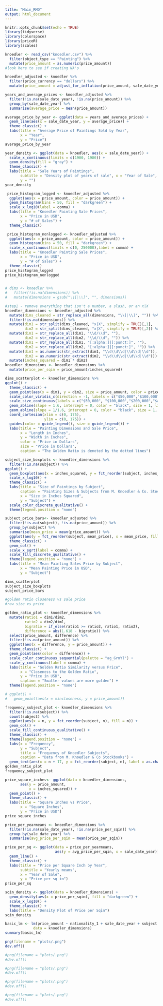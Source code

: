 ```yaml
---
title: "Main_RMD"
output: html_document
---
```


```r
knitr::opts_chunk$set(echo = TRUE)
library(tidyverse)
library(colorspace)
library(priceR)
library(scales)
```

```r
knoedler <- read_csv("knoedler.csv") %>%
  filter(object_type == "Painting") %>%
  mutate(price_amount = as.numeric(price_amount))
#look here to see if creating NA's
```

```r
knoedler_adjusted <- knoedler %>%
  filter(price_currency == "dollars") %>%
  mutate(price_amount = adjust_for_inflation(price_amount, sale_date_year, to_date = 2020, country = "US"))
```


```r
years_and_average_prices <- knoedler_adjusted %>%
  filter(!is.na(sale_date_year), !is.na(price_amount)) %>%
  group_by(sale_date_year) %>%
  summarise(average_price = mean(price_amount))

average_price_by_year <- ggplot(data = years_and_average_prices) +
  geom_line(aes(x = sale_date_year, y = average_price)) +
  theme_classic() +
  labs(title = "Average Price of Paintings Sold by Year",
       x = "Year",
       y = "Price")
average_price_by_year

year_density <- ggplot(data = knoedler, aes(x = sale_date_year)) +
  scale_x_continuous(limits = c(1900, 1980)) +
  geom_density(fill = "gray") +
  theme_classic() +
  labs(title = "Sale Years of Paintings",
       subtitle = "Density plot of years of sale", x = "Year of Sale",
       y = "")
year_density
```

```r
 price_histogram_logged <- knoedler_adjusted %>%
  ggplot(aes(x = price_amount, color = price_amount)) +
  geom_histogram(bins = 50, fill = "darkgreen") +
  scale_x_log10(label = comma) +
  labs(title = "Knoedler Painting Sale Prices",
       x = "Price in USD",
       y = "# of Sales") +
  theme_classic()

 price_histogram_nonlogged <- knoedler_adjusted %>%
  ggplot(aes(x = price_amount, color = price_amount)) +
  geom_histogram(bins = 50, fill = "darkgreen") +
  scale_x_continuous(limits = c(0, 250000),label = comma) +
  labs(title = "Knoedler Painting Sale Prices",
       x = "Price in USD",
       y = "# of Sales") +
  theme_classic()
price_histogram_logged
price_histogram_nonlogged
  
```



```r
# dims <- knoedler %>%
#   filter(!is.na(dimensions)) %>%
#   mutate(dimensions = gsub("\\[|\\]", "", dimensions)) 

#step1 - remove everything that isn't a number, a slash, or an x|X
knoedler_dimensions <- knoedler_adjusted %>%
  mutate(dims_cleaned = str_replace_all(dimensions, "\\[|\\]", "")) %>%
  filter(!is.na(dimensions)) %>%
  mutate(dim1 = str_split(dims_cleaned, "x|X", simplify = TRUE)[,1],
         dim2 = str_split(dims_cleaned, "x|X", simplify = TRUE)[,2]) %>%
  mutate(dim1 = str_replace_all(dim1, "\\d/\\d", ""),
         dim2 = str_replace_all(dim2, "\\d/\\d", "")) %>%
  mutate(dim1 = str_replace_all(dim1, "[:alpha:]|[:punct:]", ""),
         dim2 = str_replace_all(dim2, "[:alpha:]|[:punct:]", "")) %>%
  mutate(dim1 = as.numeric(str_extract(dim1, "\\d\\d\\d|\\d\\d|\\d")),
         dim2 = as.numeric(str_extract(dim2, "\\d\\d\\d|\\d\\d|\\d"))) %>%
  mutate(inches_squared = dim1 * dim2)
knoedler_dimensions <- knoedler_dimensions %>%
  mutate(price_per_sqin = price_amount/inches_squared)
```

```r
dims_scatterplot <- knoedler_dimensions %>%
ggplot() +
  theme_classic() +
  geom_point(aes(x = dim1, y = dim2, size = price_amount, color = price_amount), alpha = .5) +
  scale_color_viridis_c(direction = -1, labels = c("$50,000","$100,000","$200,000","$400,000","$600,000"), breaks = c(50000, 100000, 200000, 400000, 600000), begin = 0, end = 1) +
  scale_size_continuous(labels = c("$50,000", "$100,000","$200,000","$400,000","$600,000"), breaks = c(50000 ,100000, 200000, 400000, 600000)) +
  geom_abline(slope = 1.6, intercept = 0, color = "black", size = 1, linetype = 2) +
  geom_abline(slope = 1/1.6, intercept = 0, color = "black", size = 1, linetype = 2) +
  coord_cartesian(xlim = c(0, 175),
                  ylim = c(0, 175)) +
  guides(color = guide_legend(), size = guide_legend()) +
  labs(title = "Painting Dimensions and Sale Price",
       x = "Length in Inches",
       y = "Width in Inches",
       color = "Price in Dollars",
       size = "Price in Dollars",
       caption = "The Golden Ratio is denoted by the dotted lines")

subject_size_boxplots <- knoedler_dimensions %>%
  filter(!is.na(subject)) %>%
ggplot() +
  geom_boxplot(aes(x = inches_squared, y = fct_reorder(subject, inches_squared, .fun = median), color = subject)) +
  scale_x_log10() +
  theme_classic() +
  labs(title = "Size of Paintings by Subject",
       caption = "Painting Sizes & Subjects from M. Knoedler & Co. Stock Books",
       x = "Size in Inches Squared",
       y = "Subject") +
  scale_color_discrete_qualitative() +
  theme(legend.position = "none")

subject_price_bars<- knoedler_adjusted %>%
  filter(!is.na(subject), !is.na(price_amount)) %>%
  group_by(subject) %>%
  summarise(mean_price = mean(price_amount)) %>%
  ggplot(aes(y = fct_reorder(subject, mean_price), x = mean_price, fill = subject)) +
  theme_classic() +
  geom_col() +
  scale_x_sqrt(label = comma) +
  scale_fill_discrete_qualitative() +
  theme(legend.position = "none") +
  labs(title = "Mean Painting Sales Price by Subject", 
       x = "Mean Painting Price in USD",
       y = "Subject")

dims_scatterplot
subject_size_boxplots
subject_price_bars
```


```r
#golden ratio closeness vs sale price
#raw size vs price

golden_ratio_plot <- knoedler_dimensions %>%
  mutate(ratio1 = dim1/dim2,
         ratio2 = dim2/dim1,
         bigratio = if_else(ratio1 >= ratio2, ratio1, ratio2),
         difference = abs(1.618 - bigratio)) %>%
  select(price_amount, difference) %>%
  filter(!is.na(price_amount)) %>%
  ggplot(aes(x = difference, y = price_amount)) +
  theme_classic() +
  geom_point(aes(color = difference)) +
  scale_color_continuous_sequential(palette = "ag_GrnYl") +
  scale_y_continuous(label = comma) +
  labs(title = "Golden Ratio Similarity versus Price",
       x = "Closeness to the Golden Ratio",
       y = "Price in USD",
       caption = "Smaller values are more golden") +
  theme(legend.position = "none")

# ggplot() +
#   geom_point(aes(x = mincloseness, y = price_amount))

frequency_subject_plot <- knoedler_dimensions %>%
  filter(!is.na(subject)) %>%
  count(subject) %>%
  ggplot(aes(x = n, y = fct_reorder(subject, n), fill = n)) +
  geom_col() +
  scale_fill_continuous_qualitative() +
  theme_classic() +
  theme(legend.position = "none") +
  labs(x = "Frequency",
       y = "Subject",
       title = "Frequency of Knoedler Subjects",
       caption = "Data from M. Knoedler & Co Stockbooks") +
  geom_text(aes(x = n + 17, y = fct_reorder(subject, n), label = as.character(n)))
golden_ratio_plot
frequency_subject_plot
```

```r
price_square_inches<- ggplot(data = knoedler_dimensions,
       aes(y = price_amount,
           x = inches_squared)) +
  geom_point() +
  theme_classic() +
  labs(title = "Square Inches vs Price",
       x = "Square Inches",
       y = "Price in USD")
price_square_inches

price_per_yearmeans <- knoedler_dimensions %>%
  filter(!is.na(sale_date_year), !is.na(price_per_sqin)) %>%
  group_by(sale_date_year) %>%
  summarise(avg_price_per_sqin = mean(price_per_sqin))

price_per_sq <- ggplot(data = price_per_yearmeans,
                       aes(y = avg_price_per_sqin, x = sale_date_year)) +
  geom_line() +
  theme_classic() +
  labs(title = "Price per Square Inch by Year",
       subtitle = "Yearly means",
       x = "Year of Sale",
       y = "Price per sq in")
price_per_sq

sqin_density <- ggplot(data = knoedler_dimensions) +
  geom_density(aes(x = price_per_sqin), fill = "darkgreen") +
  scale_x_log10() +
  theme_classic() +
  labs(title = "Density Plot of Price per Sqin")
sqin_density
```


```r
basic_lm <- lm(price_amount ~ nationality_1 + sale_date_year + subject + genre + inches_squared,
             data = knoedler_dimensions)
summary(basic_lm)
```


```r
png(filename = "plots/.png")
dev.off()

#png(filename = "plots/.png")
#dev.off()

#png(filename = "plots/.png")
#dev.off()

#png(filename = "plots/.png")
#dev.off()

#png(filename = "plots/.png")
#dev.off()
```

